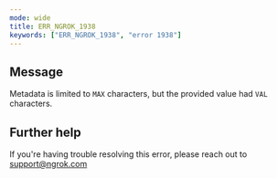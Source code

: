 ```yaml
---
mode: wide
title: ERR_NGROK_1938
keywords: ["ERR_NGROK_1938", "error 1938"]
---
```


## Message

Metadata is limited to `MAX` characters, but the provided value had `VAL` characters.

## Further help

If you're having trouble resolving this error, please reach out to [support@ngrok.com](mailto:support@ngrok.com?subject=Help%20with%20ERR_NGROK_1938)
